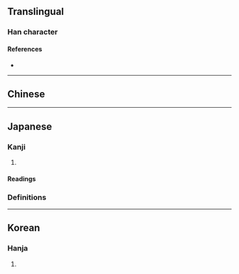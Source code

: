 {{also|囊}}
{{character info}}
==Translingual==

===Han character===
{{Han char|rn=30|rad=口|as=15|sn=18|four=|canj=JCTTV|ids=⿳⿳𰀉冖八𠀎𧘇}}

====References====
* {{Han ref|kx=0213.171|hdz=10699.041|uh=56A2|ud=22178}}

----

==Chinese==
{{zh-see|囊|v}}

----

==Japanese==
{{ja-kanji forms|嚢|囊|ex=y}}

===Kanji===
{{ja-kanji|grade=uc|rs=口15|kyu=囊}}

# {{ja-ex shin|囊|sort=口15}}

====Readings====
{{ja-readings
|goon=のう<なう
|kanon=どう<だう
|kun=ふくろ-
}}

===Definitions===
{{ja-kanjitab|ふくろ|yomi=k}}
{{ja-see|袋}}

----

==Korean==

===Hanja===
{{ko-hanja|hangeul=낭|rv=nang|mr=nang}}

# {{rfdef|ko|sort=口15}}